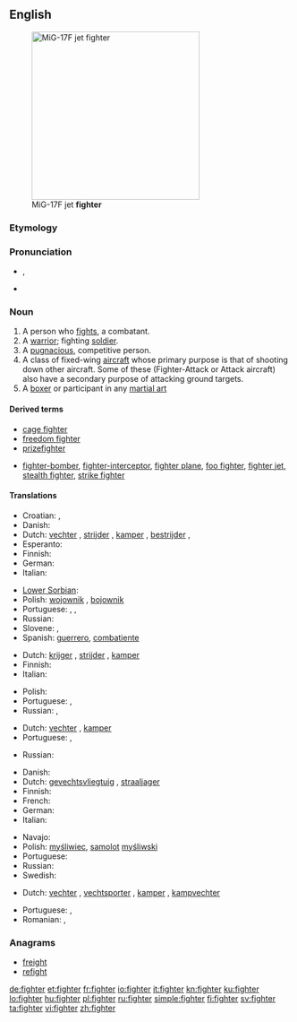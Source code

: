 ==English==
[[Image:MiG-17F Top View.JPG|thumb|right|300px|MiG-17F jet '''fighter''']]

===Etymology===
{{suffix|fight|er}}

===Pronunciation===
* {{a|UK}} {{IPA|/faɪ.tə(ɹ)}}, {{SAMPA|/faI.t@(r)/}}
* {{rhymes|aɪtə(r)}}

===Noun===
{{en-noun}}

# A person who [[fight]]s, a combatant.
# A [[warrior]]; fighting [[soldier]].
# A [[pugnacious]], competitive person.
# A class of fixed-wing [[aircraft]] whose primary purpose is that of shooting down other aircraft. Some of these (Fighter-Attack or Attack aircraft) also have a secondary purpose of attacking ground targets.
# A [[boxer]] or participant in any [[martial art]]

====Derived terms====
* [[cage fighter]]
* [[freedom fighter]]
* [[prizefighter]]
* {{sense|aircraft}} [[fighter-bomber]], [[fighter-interceptor]], [[fighter plane]], [[foo fighter]], [[fighter jet]], [[stealth fighter]], [[strike fighter]]

====Translations====
{{trans-top|person who fights}}
* Croatian: {{t-|hr|borac|m}},  {{t-|hr|bojovnik|m}}
* Danish: {{t-|da|kriger|c}}
* Dutch: [[vechter]] {{m}}, [[strijder]] {{m}}, [[kamper]] {{m}}, [[bestrijder]] {{m}},  {{t+|nl|bikkel|m}}
* Esperanto: {{t-|eo|batalanto|xs=Esperanto}}
* Finnish: {{t-|fi|taistelija}}
* German: {{t+|de|Kämpfer|m}}
* Italian: {{t-|it|combattente|m|f}}
{{trans-mid}}
* [[Lower Sorbian]]: {{tø|dsb|wójowaŕ|m}}
* Polish: [[wojownik]] {{m}}, [[bojownik]] {{m}}
* Portuguese: {{t|pt|lutador|m}}, {{t|pt|lutadora|f}}, {{t|pt|combatente|m|f}}
* Russian: {{t+|ru|борец|m|tr=boréc}}
* Slovene: {{t-|sl|borec|m|alt=bórec}},  {{t-|sl|borka|f|alt=bórka}}
* Spanish: [[guerrero]], [[combatiente]] {{m}}
{{trans-bottom}}

{{trans-top|warrior}}
* Dutch: [[krijger]] {{m}}, [[strijder]] {{m}}, [[kamper]] {{m}}
* Finnish: {{t+|fi|soturi}}
* Italian: {{t-|it|guerriero|m}}
{{trans-mid}}
* Polish: {{t+|pl|żołnierz|m}}
* Portuguese: {{t|pt|guerreiro|m}}, {{t|pt|guerreira|f}}
* Russian: {{t+|ru|боец|m|tr=bojéc}}, {{t+|ru|воин|m|tr=vóin}}
{{trans-bottom}}

{{trans-top|pugnacious, competetive person}}
* Dutch: [[vechter]] {{m}}, [[kamper]] {{m}}
* Portuguese: {{t|pt|lutador|m}}, {{t|pt|lutadora|f}}
{{trans-mid}}
* Russian: {{t+|ru|боец|m|tr=bojéc}}
{{trans-bottom}}

{{trans-top|aircraft type}}
* Danish: {{t|da|kampfly|n}}
* Dutch: [[gevechtsvliegtuig]] {{n}}, [[straaljager]]
* Finnish: {{t-|fi|hävittäjä}}
* French: {{t+|fr|chasseur}}
* German: {{t+|de|Jäger|m}}
* Italian: {{t+|it|caccia|m}}
{{trans-mid}}
* Navajo: {{tø|nv|chidí naatʼaʼí dilwoʼí}}
* Polish: [[myśliwiec]], [[samolot]] [[myśliwski]] {{m}}
* Portuguese: {{t+|pt|caça}}
* Russian: {{t+|ru|истребитель|m|tr=istrebítel'}}
* Swedish: {{t|sv|jaktflygplan}}
{{trans-bottom}}

{{trans-see|boxer}}

{{trans-top|participant in a martial art}}
* Dutch: [[vechter]] {{m}}, [[vechtsporter]] {{m}}, [[kamper]] {{m}}, [[kampvechter]] {{m}}
{{trans-mid}}
* Portuguese: {{t|pt|lutador|m}}, {{t|pt|lutadora|f}}
* Romanian: {{t|ro|luptător|m}}, {{t|ro|luptătoare|f}}
{{trans-bottom}}

===Anagrams===
* [[freight#English|freight]]
* [[refight#English|refight]]

[[de:fighter]]
[[et:fighter]]
[[fr:fighter]]
[[io:fighter]]
[[it:fighter]]
[[kn:fighter]]
[[ku:fighter]]
[[lo:fighter]]
[[hu:fighter]]
[[pl:fighter]]
[[ru:fighter]]
[[simple:fighter]]
[[fi:fighter]]
[[sv:fighter]]
[[ta:fighter]]
[[vi:fighter]]
[[zh:fighter]]